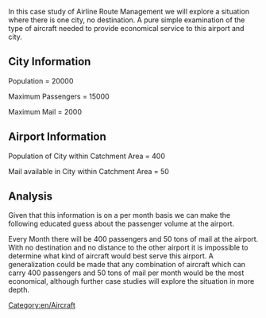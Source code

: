 In this case study of Airline Route Management we will explore a situation where there is one city, no destination.  A pure simple examination of the type of aircraft needed to provide economical service to this airport and city.

== City Information ==

Population = 20000

Maximum Passengers = 15000

Maximum Mail = 2000

== Airport Information ==

Population of City within Catchment Area = 400

Mail available in City within Catchment Area = 50

== Analysis ==

Given that this information is on a per month basis we can make the following educated guess about the passenger volume at the airport. 

Every Month there will be 400 passengers and 50 tons of mail at the airport.  With no destination and no distance to the other airport it is impossible to determine what kind of aircraft would best serve this airport.  A generalization could be made that any combination of aircraft which can carry 400 passengers and 50 tons of mail per month would be the most economical, although further case studies will explore the situation in more depth.

[[Category:en/Aircraft]]